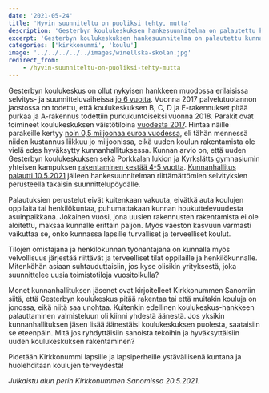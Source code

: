 ```yaml
---
date: '2021-05-24'
title: 'Hyvin suunniteltu on puoliksi tehty, mutta'
description: 'Gesterbyn koulukeskuksen hankesuunnitelma on palautettu kunnanhallituksesta lisävalmisteluun jo kolme kertaa. Kokonaisuudessaan hanketta on selvitetty ja suuniteltu jo 6 vuotta, mutta uutta rakennusta ei ole vieläkään aloitettu rakentamaan.'
excerpt: 'Gesterbyn koulukeskuksen hankesuunnitelma on palautettu kunnanhallituksesta lisävalmisteluun jo kolme kertaa. Kokonaisuudessaan hanketta on selvitetty ja suuniteltu jo 6 vuotta, mutta uutta rakennusta ei ole vieläkään aloitettu rakentamaan.'
categories: ['kirkkonummi', 'koulu']
image: '../../../../../images/winellska-skolan.jpg'
redirect_from:
    - /hyvin-suunniteltu-on-puoliksi-tehty-mutta
---
```



Gesterbyn koulukeskus on ollut nykyisen hankkeen muodossa erilaisissa selvitys- ja suunnitteluvaiheissa [jo 6 vuotta](http://kirkkonummi.oncloudos.com/cgi/DREQUEST.PHP?page=meetingitem&id=2021805-5). Vuonna 2017 palvelutuotannon jaostossa on todettu, että koulukeskuksen B, C, D ja E-rakennukset pitää purkaa ja A-rakennus todettiin purkukuntoiseksi vuonna 2018. Parakit ovat toimineet koulukeskuksen väistötiloina [vuodesta 2017](https://www.viisykkonen.fi/uutiset/kouluty%c3%b6-alkoi-loman-j%c3%a4lkeen-%e2%80%9dparakissa%e2%80%9d-%e2%80%93-gesterbyn-koulukeskuksen-v%c3%a4ist%c3%b6tiloista-voi-tulla). Hintaa näille parakeille kertyy [noin 0,5 miljoonaa euroa vuodessa](https://www.viisykkonen.fi/uutiset/gesterbyn-kouluparakit-j%C3%A4%C3%A4v%C3%A4t-pystyyn-pitk%C3%A4lle-ensi-vuosikymmenelle-%E2%88%92-v%C3%A4ist%C3%B6tilojen), eli tähän mennessä niiden kustannus liikkuu jo miljoonissa, eikä uuden koulun rakentamista ole vielä edes hyväksytty kunnanhallituksessa. Kunnan arvio on, että uuden Gesterbyn koulukeskuksen sekä Porkkalan lukion ja Kyrkslätts gymnasiumin yhteisen kampuksen [rakentaminen kestää 4-5 vuotta](https://www.viisykkonen.fi/uutiset/koulujen-v%C3%A4ist%C3%B6tilat-johtavat-ketjureaktioon-%E2%80%93-masalassa-uusi-paikka-parakille-tai). [Kunnanhallitus palautti 10.5.2021](https://arkisto.epaper.fi/kirkkonummensanomat/lehdet/6613/torstai-1352021) jälleen hankesuunnitelman riittämättömien selvityksien perusteella takaisin suunnittelupöydälle.

Palautuksien perustelut eivät kuitenkaan vakuuta, eivätkä auta koulujen oppilaita tai henkilökuntaa, puhumattakaan kunnan houkuttelevuudesta asuinpaikkana. Jokainen vuosi, jona uusien rakennusten rakentamista ei ole aloitettu, maksaa kunnalle erittäin paljon. Myös väestön kasvuun varmasti vaikuttaa se, onko kunnassa lapsille turvalliset ja terveelliset koulut.

<GesterbynParakit
    alt="Gesterbyn koulukeskuksen parakkirakennuksia"
    caption="Gesterbyn koulukeskuksen parakkirakennuksia"
/>

Tilojen omistajana ja henkilökunnan työnantajana on kunnalla myös velvollisuus järjestää riittävät ja terveelliset tilat oppilaille ja henkilökunnalle. Mitenköhän asiaan suhtauduttaisiin, jos kyse olisikin yrityksestä, joka suunnittelee uusia toimistotiloja vuositolkulla?

Monet kunnanhallituksen jäsenet ovat kirjoitelleet Kirkkonummen Sanomiin siitä, että Gesterbyn koulukeskus pitää rakentaa tai että muitakin kouluja on jonossa, eikä niitä saa unohtaa. Kuitenkin edellinen koulukeskus-hankkeen palauttaminen valmisteluun oli kiinni yhdestä äänestä. Jos yksikin kunnanhallituksen jäsen lisää äänestäisi koulukeskuksen puolesta, saataisiin se eteenpäin. Mitä jos ryhdyttäisiin sanoista tekoihin ja hyväksyttäisiin uuden koulukeskuksen rakentaminen?

Pidetään Kirkkonummi lapsille ja lapsiperheille ystävällisenä kuntana ja huolehditaan koulujen terveydestä!

_Julkaistu alun perin Kirkkonummen Sanomissa 20.5.2021._
